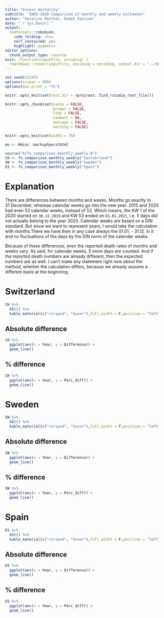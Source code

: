 ```yaml
---
title: "Excess mortality"
subtitle: "2005-2020 Comparison of monthly and weekly estimates"
author: "Katarina Matthes, Radek Panczak"
date: "`r Sys.Date()`"
output:
  rmdformats::robobook:
    code_folding: show
    self_contained: yes
    highlight: pygments
editor_options: 
  chunk_output_type: console
knit: (function(inputFile, encoding) {
  rmarkdown::render(inputFile, encoding = encoding, output_dir = "../docs") })
---
```


<!-- ----------------------------------------------------- -->

```r
set.seed(12345)
options(scipen = 999)
options(max.print = "75")
```

```r
knitr::opts_knit$set(root.dir = rprojroot::find_rstudio_root_file())

knitr::opts_chunk$set(cache = FALSE,
                      prompt = FALSE,
                      tidy = FALSE,
                      comment = NA,
                      message = FALSE,
                      warning = FALSE)

knitr::opts_knit$set(width = 75)

mu <- Hmisc::markupSpecs$html
```

<!-- ----------------------------------------------------- -->

```r
source("R/fn_comparison_monthly_weekly.R")
CH <- fn_comparison_monthly_weekly("Switzerland")
SW <- fn_comparison_monthly_weekly("Sweden")
ES <- fn_comparison_monthly_weekly("Spain")
```
# Explanation

There are differences between months and weeks. Months go exactly to 31.December, whereas calendar weeks go into the new year. 2015 and 2020 had even 53 calendar weeks, instead of 52. Which means, the KW 1 of the 2020 started on `30.12.2019` and KW 53 ended on `03.01.2021`, i.e. 5 days did not actually belong to the year 2020. Calendar weeks are based on a DIN standard. But since we want to represent years, I would take the calculation with months.There we have then in any case always the 01.01. - 31.12. in it and no fluctuations of the days by the DIN norm of the calendar weeks.

Because of these differences, even the reported death rates of months and weeks vary. As said, for calendar weeks, 5 more days are counted. And if the reported death numbers are already different, then the expected numbers are as well. I can't make any statement right now about the method, whether the calculation differs, because we already assume a different basis at the beginning. 

# Switzerland {.tabset}

```r
CH %>%
  kbl() %>%
  kable_material(c("striped", "hover"),full_width = F,position = "left")
```

## Absolute difference 

```r
CH %>% 
  ggplot(aes(x = Year, y = Difference)) +
  geom_line()
```

## % difference 

```r
CH %>% 
  ggplot(aes(x = Year, y = Perc_diff)) +
  geom_line()
```

# Sweden {.tabset}

```r
SW %>%
  kbl() %>%
  kable_material(c("striped", "hover"),full_width = F,position = "left")
```

## Absolute difference 

```r
SW %>% 
  ggplot(aes(x = Year, y = Difference)) +
  geom_line()
```

## % difference 

```r
SW %>% 
  ggplot(aes(x = Year, y = Perc_diff)) +
  geom_line()
```

# Spain {.tabset}

```r
ES %>%
  kbl() %>%
  kable_material(c("striped", "hover"),full_width = F,position = "left")
```

## Absolute difference 

```r
ES %>% 
  ggplot(aes(x = Year, y = Difference)) +
  geom_line()
```

## % difference 

```r
ES %>% 
  ggplot(aes(x = Year, y = Perc_diff)) +
  geom_line()
```
